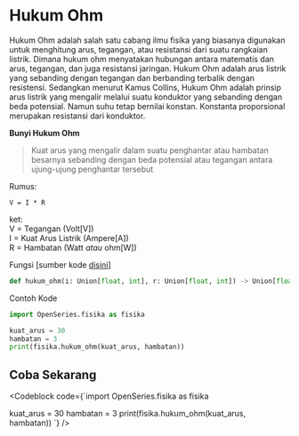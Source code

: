 
# Hukum Ohm

Hukum Ohm adalah salah satu cabang ilmu fisika yang biasanya digunakan untuk menghitung arus, tegangan,
atau resistansi dari suatu rangkaian listrik. Dimana hukum ohm menyatakan hubungan antara matematis dan arus, tegangan, dan juga resistansi jaringan.
Hukum Ohm adalah arus listrik yang sebanding dengan tegangan dan berbanding terbalik dengan resistensi.
Sedangkan menurut Kamus Collins, Hukum Ohm adalah prinsip arus listrik yang mengalir melalui
suatu konduktor yang sebanding dengan beda potensial. Namun suhu tetap bernilai konstan.
Konstanta proporsional merupakan resistansi dari konduktor.

**Bunyi Hukum Ohm**

> Kuat arus yang mengalir dalam suatu penghantar atau hambatan besarnya sebanding dengan beda potensial atau tegangan antara ujung-ujung penghantar tersebut

Rumus:

```
V = I * R
```

ket: <br />
V = Tegangan (Volt[V]) <br />
I = Kuat Arus Listrik (Ampere[A]) <br />
R = Hambatan (Watt _atau_ ohm[W])

Fungsi [sumber kode [disini](https://github.com/bellshade/OpenSeries/blob/main/OpenSeries/fisika.py#L137)]

```python
def hukum_ohm(i: Union[float, int], r: Union[float, int]) -> Union[float, int, str]:
```

Contoh Kode

```python
import OpenSeries.fisika as fisika

kuat_arus = 30
hambatan = 3
print(fisika.hukum_ohm(kuat_arus, hambatan))
```

## Coba Sekarang

<Codeblock code={`import OpenSeries.fisika as fisika

kuat_arus = 30
hambatan = 3
print(fisika.hukum_ohm(kuat_arus, hambatan))
`} />
